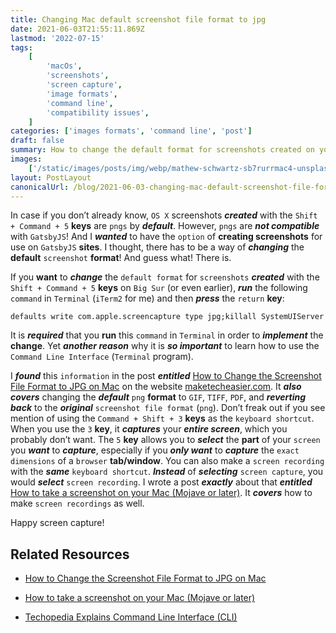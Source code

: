 ```yaml
---
title: Changing Mac default screenshot file format to jpg
date: 2021-06-03T21:55:11.869Z
lastmod: '2022-07-15'
tags:
    [
        'macOs',
        'screenshots',
        'screen capture',
        'image formats',
        'command line',
        'compatibility issues',
    ]
categories: ['images formats', 'command line', 'post']
draft: false
summary: How to change the default format for screenshots created on your Mac.
images:
    ['/static/images/posts/img/webp/mathew-schwartz-sb7rurrmac4-unsplash.webp']
layout: PostLayout
canonicalUrl: /blog/2021-06-03-changing-mac-default-screenshot-file-format-to-jpg
---
```


<Unsplash
	src="/static/images/posts/img/webp/mathew-schwartz-sb7rurrmac4-unsplash.webp"
	author="Mathew Schwartz"
	alt="Changing Mac default screenshot file format to jpg"
	srcUrl="https://unsplash.com/photos/sb7RUrRMaC4"
	authorUrl="https://unsplash.com/@cadop"
/>

In case if you don’t already know, `OS X` screenshots **_created_** with the
`Shift + Command + 5` **keys** are `pngs` by **_default_**. However, `pngs` are
**_not compatible_** with `GatsbyJS`! And I **_wanted_** to have the `option` of
**creating screenshots** for use on `GatsbyJS` **sites**. I thought, there has
to be a way of **_changing_** the **default** `screenshot` **format**! And guess
what! There is.

If you **want** to **_change_** the `default format` for `screenshots`
**_created_** with the `Shift + Command + 5` **keys** on `Big Sur` (or even
earlier), **_run_** the following `command` in `Terminal` (`iTerm2` for me) and
then **_press_** the `return` **key**:

```shell
defaults write com.apple.screencapture type jpg;killall SystemUIServer
```

It is **_required_** that you **run** this `command` in `Terminal` in order to
**_implement_** the **change**. Yet **_another reason_** why it is **_so
important_** to learn how to use the `Command Line Interface` (`Terminal`
program).

I **_found_** this `information` in the post **_entitled_**
[How to Change the Screenshot File Format to JPG on Mac](https://www.maketecheasier.com/change-screenshot-file-format-mac/)
on the website [maketecheasier.com](https://www.maketecheasier.com/). It **_also
covers_** changing the **_default_** `png` **format** to `GIF`, `TIFF`, `PDF`,
and **_reverting back_** to the **_original_** `screenshot file format` (`png`).
Don’t freak out if you see mention of using the `Command + Shift + 3` **keys**
as the `keyboard shortcut`. When you use the `3` **key**, it **_captures_** your
**_entire screen_**, which you probably don’t want. The `5` **key** allows you
to **_select_** the **part** of your `screen` you **_want_** to **_capture_**,
especially if you **_only want_** to **_capture_** the `exact dimensions` of a
`browser` **tab/window**. You can also make a `screen recording` with the
**_same_** `keyboard shortcut`. **_Instead_** of **_selecting_**
`screen capture`, you would **_select_** `screen recording`. I wrote a post
**_exactly_** about that **_entitled_**
[How to take a screenshot on your Mac (Mojave or later)](https://www.interglobalmedianetwork.com/blog/2020-01-12-how-to-take-a-screenshot-on-your-mac-mojave-or-later/).
It **_covers_** how to make `screen recordings` as well.

Happy screen capture!

## Related Resources

-   [How to Change the Screenshot File Format to JPG on Mac](https://www.maketecheasier.com/change-screenshot-file-format-mac/)

-   [How to take a screenshot on your Mac (Mojave or later)](https://www.interglobalmedianetwork.com/blog/2020-01-12-how-to-take-a-screenshot-on-your-mac-mojave-or-later/)

-   [Techopedia Explains Command Line Interface (CLI)](https://www.techopedia.com/definition/3337/command-line-interface-cli)
